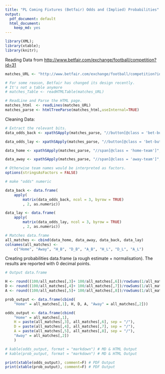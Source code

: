 ```yaml
---
title: "PL Coming Fixtures (Betfair) Odds and (Implied) Probabilities"
output:
  pdf_document: default
  html_document:
    keep_md: yes
---
```


```r
library(XML);
library(xtable);
library(knitr);
```

Reading Data from <http://www.betfair.com/exchange/football/competition?id=31>

```r

matches_URL <- "http://www.betfair.com/exchange/football/competition?id=31"

# For some reason, Betfair has changed its design recently. 
# It's not a table anymore
# matches_Table <- readHTMLTable(matches_URL)

# ReadLine and Parse the HTML page.
matches_html  <- readLines(matches_URL)
matches_parse <- htmlTreeParse(matches_html,useInternal=TRUE)
```

Cleaning Data:

```r
# Extract the relevant bits.
data_odds_back <- xpathSApply(matches_parse, "//button[@class = 'bet-button back cta cta-back i13n-ltxt-FltBetSlpB i13n-Sp-1']/span[@class = 'price']", xmlValue) 

data_odds_lay <- xpathSApply(matches_parse, "//button[@class = 'bet-button lay cta cta-lay i13n-ltxt-FltBetSlpL i13n-Sp-1']/span[@class = 'price']", xmlValue) 

data_home <- xpathSApply(matches_parse, "//span[@class = 'home-team']", xmlValue)   

data_away <- xpathSApply(matches_parse, "//span[@class = 'away-team']", xmlValue)   

# Otherwise team names would be interpreted as factors.
options(stringsAsFactors = FALSE)

# make "odds" numeric

data_back <- data.frame(
    apply(
        matrix(data_odds_back, ncol = 3, byrow = TRUE)
        , 2, as.numeric))

data_lay <- data.frame(
    apply(
        matrix(data_odds_lay, ncol = 3, byrow = TRUE)
        , 2, as.numeric))

# Matches data.frame
all_matches <- cbind(data_home, data_away, data_back, data_lay)
colnames(all_matches) <- 
    c("Home", "Away", "H_B", "D_B", "A_B", "H_L", "D_L", "A_L")
```

Creating probabilities data.frame (a rough estimate + normalisation). The results are reported with 0 decimal points.

```r
# Output data.frame

H <- round((100/all_matches[,3]+ 100/all_matches[,6])/rowSums(1/all_matches[,3:8]), digits = 0)
D <- round((100/all_matches[,4]+ 100/all_matches[,7])/rowSums(1/all_matches[,3:8]), digits = 0)
A <- round((100/all_matches[,5]+ 100/all_matches[,8])/rowSums(1/all_matches[,3:8]), digits = 0)

prob_output <- data.frame(cbind(
    "Home" = all_matches[,1], H, D, A, "Away" = all_matches[,2]))

odds_output <- data.frame(cbind(
    "Home" = all_matches[,1], 
    H = paste(all_matches[,3], all_matches[,6], sep = "/"),
    D = paste(all_matches[,4], all_matches[,7], sep = "/"),
    A = paste(all_matches[,5], all_matches[,8], sep = "/"),
    "Away" = all_matches[,2])
    )
```

```r
# kable(odds_output, format = "markdown") # MD & HTML Output
# kable(prob_output, format = "markdown") # MD & HTML Output
```

```r
print(xtable(odds_output), comment=F) # PDF Output
print(xtable(prob_output), comment=F) # PDF Output
```